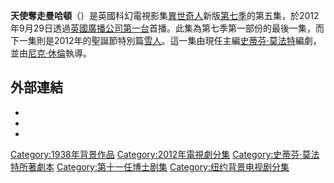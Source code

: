 {{noteTA
|G1=Show
|G2=TV
}}
{{Infobox Doctor Who episode
| number             = 230
| serial_name        = 天使奪走曼哈頓
| show               = DW
| type               = 故事
| doctor             = [[馬特·史密斯|馬特·史密斯]] ([[第十一任博士|第十一任博士]])
| companion          = [[凯伦·吉兰|凯伦·吉兰]]  ([[艾米·邦德|艾米·邦德]])
| companion2         = [[阿瑟·达维尔|阿瑟·达维尔]] ([[羅瑞·威廉士|羅瑞·威廉士]])
| guests              =*[[阿莉克丝·金斯顿|阿莉克丝·金斯顿]] – [[瑞佛·宋|瑞佛·宋]]
*[[麥克·麥克夏|麥克·麥克夏]] – 格雷爾
*羅伯·大衛 – 山姆·嘉納
*[[岳奧茲|岳奧茲]] – 領班
*伯奈爾·塔克 – 較年長的山姆·嘉納
| writer             = [[史蒂芬·莫法特|史蒂芬·莫法特]]
| director           = [[尼克·休倫|尼克·休倫]]
| script_editor      = 
| producer           = 馬可仕·威爾森
| executive_producer = {{Plainlist|
* 史蒂芬·莫法特
* 卡洛琳·斯金納
}}
| composer           = [[馬瑞·高德|馬瑞·高德]]
| production_code    = 
| series             = [[異世奇人_(第七季)|第七季]]
| length             = 45分鐘
| date               = {{Start date|2012|09|29|df=y}}
| preceding          = "[[三人之力|三人之力]]"
| following          = "[[P.S._(異世奇人)|P.S.]]" （網播）<br />"[[雪人_(異世奇人)|雪人]]"
}}
'''天使奪走曼哈頓'''（{{lang-en|The Angels Take Manhattan}}）是英國科幻電視影集[[異世奇人|異世奇人]]新版[[異世奇人_(第七季)|第七季]]的第五集，於2012年9月29日透過[[英國廣播公司第一台|英國廣播公司第一台]]首播。此集為第七季第一部份的最後一集，而下一集則是2012年的聖誕節特別篇[[雪人_(異世奇人)|雪人]]。這一集由現任主編[[史蒂芬·莫法特|史蒂芬·莫法特]]編劇，並由[[尼克·休倫|尼克·休倫]]執導。

==外部連結==
{{wikiquote|Eleventh Doctor}}
*{{BBCDWnew | year=2012 | id=b01n70f3 | title=The Angels Take Manhattan}}
*{{TardisIndexFile}}
*{{Brief|id=2012e|title=The Angels Take Manhattan|quotes=y}}
<!---*{{Doctor Who RG|id=who_tv65|title=???|quotes=y}}
===Reviews===
*{{DWRG|id=???|title=???}}--->

{{Doctor Who episodes|N7}}

{{DEFAULTSORT:Angels Take Manhattan, The}}
[[Category:1938年背景作品|Category:1938年背景作品]]
[[Category:2012年電視劇分集|Category:2012年電視劇分集]]
[[Category:史蒂芬·莫法特所著劇本|Category:史蒂芬·莫法特所著劇本]]
[[Category:第十一任博士剧集|Category:第十一任博士剧集]]
[[Category:纽约背景电视剧分集|Category:纽约背景电视剧分集]]